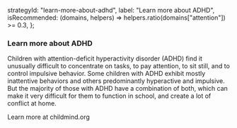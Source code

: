   strategyId: "learn-more-about-adhd",
  label: "Learn more about ADHD",
  isRecommended: (domains, helpers) => helpers.ratio(domains["attention"]) >= 0.3,
};

### Learn more about ADHD

Children with attention-deficit hyperactivity disorder (ADHD) find it unusually difficult to concentrate on tasks, to pay attention, to sit still, and to control impulsive behavior. Some children with ADHD exhibit mostly inattentive behaviors and others predominantly hyperactive and impulsive. But the majority of those with ADHD have a combination of both, which can make it very difficult for them to function in school, and create a lot of conflict at home.

<ExternalLink href="https://childmind.org/topics/disorders/attention-deficit-hyperactivity-disorder/">Learn more at childmind.org</ExternalLink>